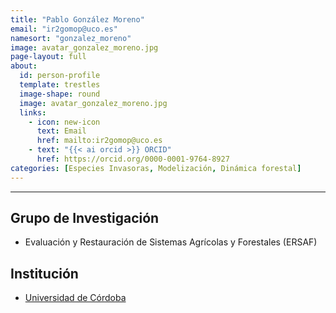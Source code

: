 ```yaml
---
title: "Pablo González Moreno"
email: "ir2gomop@uco.es"  
namesort: "gonzalez_moreno"
image: avatar_gonzalez_moreno.jpg
page-layout: full
about: 
  id: person-profile
  template: trestles
  image-shape: round
  image: avatar_gonzalez_moreno.jpg
  links:
    - icon: new-icon
      text: Email
      href: mailto:ir2gomop@uco.es
    - text: "{{< ai orcid >}} ORCID"
      href: https://orcid.org/0000-0001-9764-8927
categories: [Especies Invasoras, Modelización, Dinámica forestal]
---
```

 
<hr>

:::{#person-profile}

## Grupo de Investigación
- Evaluación y Restauración de Sistemas Agrícolas y Forestales (ERSAF)

## Institución
- [Universidad de Córdoba](https://www.uco.es/)

:::
